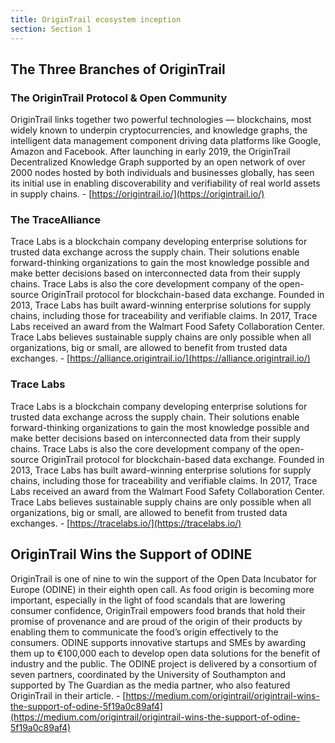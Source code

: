 ```yaml
---
title: OriginTrail ecosystem inception
section: Section 1
---
```


<YoutubeEmbed videoId="RYhGs76i3EU" title="OT 101 — OriginTrail ecosystem inception" />

## The Three Branches of OriginTrail

### The OriginTrail Protocol & Open Community

OriginTrail links together two powerful technologies — blockchains, most widely known to underpin cryptocurrencies, and knowledge graphs, the intelligent data management component driving data platforms like Google, Amazon and Facebook. After launching in early 2019, the OriginTrail Decentralized Knowledge Graph supported by an open network of over 2000 nodes hosted by both individuals and businesses globally, has seen its initial use in enabling discoverability and verifiability of real world assets in supply chains. - [https://origintrail.io/](https://origintrail.io/)

### The TraceAlliance

Trace Labs is a blockchain company developing enterprise solutions for trusted data exchange across the supply chain. Their solutions enable forward-thinking organizations to gain the most knowledge possible and make better decisions based on interconnected data from their supply chains. Trace Labs is also the core development company of the open-source OriginTrail protocol for blockchain-based data exchange. Founded in 2013, Trace Labs has built award-winning enterprise solutions for supply chains, including those for traceability and verifiable claims. In 2017, Trace Labs received an award from the Walmart Food Safety Collaboration Center. Trace Labs believes sustainable supply chains are only possible when all organizations, big or small, are allowed to benefit from trusted data exchanges. - [https://alliance.origintrail.io/](https://alliance.origintrail.io/)

### Trace Labs

Trace Labs is a blockchain company developing enterprise solutions for trusted data exchange across the supply chain. Their solutions enable forward-thinking organizations to gain the most knowledge possible and make better decisions based on interconnected data from their supply chains. Trace Labs is also the core development company of the open-source OriginTrail protocol for blockchain-based data exchange. Founded in 2013, Trace Labs has built award-winning enterprise solutions for supply chains, including those for traceability and verifiable claims. In 2017, Trace Labs received an award from the Walmart Food Safety Collaboration Center. Trace Labs believes sustainable supply chains are only possible when all organizations, big or small, are allowed to benefit from trusted data exchanges. - [https://tracelabs.io/](https://tracelabs.io/)

## OriginTrail Wins the Support of ODINE

OriginTrail is one of nine to win the support of the Open Data Incubator for Europe (ODINE) in their eighth open call. As food origin is becoming more important, especially in the light of food scandals that are lowering consumer confidence, OriginTrail empowers food brands that hold their promise of provenance and are proud of the origin of their products by enabling them to communicate the food’s origin effectively to the consumers. ODINE supports innovative startups and SMEs by awarding them up to €100,000 each to develop open data solutions for the benefit of industry and the public. The ODINE project is delivered by a consortium of seven partners, coordinated by the University of Southampton and supported by The Guardian as the media partner, who also featured OriginTrail in their article. - [https://medium.com/origintrail/origintrail-wins-the-support-of-odine-5f19a0c89af4](https://medium.com/origintrail/origintrail-wins-the-support-of-odine-5f19a0c89af4)
